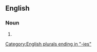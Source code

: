 {{also|Potteries}}

==English==

===Noun===
{{head|en|noun form}}

# {{plural of|pottery|lang=en}}

[[Category:English plurals ending in "-ies"]]
